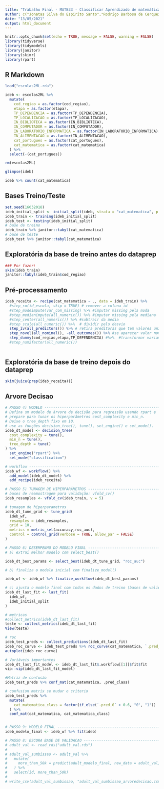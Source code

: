 ```yaml
---
title: "Trabalho Final - MATE33 - Classificar Aprendizado de matemática adequado com DT"
author: c("Jonatas Silva do Espirito Santo","Rodrigo Barbosa de Cerqueira")
date: "13/05/2021"
output: html_document
---
```


```r
knitr::opts_chunk$set(echo = TRUE, message = FALSE, warning = FALSE)
library(tidyverse) 
library(tidymodels)
library(janitor)
library(skimr)
library(rpart)
```

## R Markdown


```r
load("escolas2ML.rda") 

ideb <- escolas2ML %>% 
  mutate(
    cod_regiao = as.factor(cod_regiao),
    etapa = as.factor(etapa),
    TP_DEPENDENCIA = as.factor(TP_DEPENDENCIA),
    TP_LOCALIZACAO = as.factor(TP_LOCALIZACAO),
    IN_BIBLIOTECA = as.factor(IN_BIBLIOTECA),
    IN_COMPUTADOR = as.factor(IN_COMPUTADOR),
    IN_LABORATORIO_INFORMATICA = as.factor(IN_LABORATORIO_INFORMATICA),
    IN_ALIMENTACAO = as.factor(IN_ALIMENTACAO),
    cat_portugues = as.factor(cat_portugues),
    cat_matematica = as.factor(cat_matematica)
  ) %>% 
  select(-(cat_portugues))

rm(escolas2ML)

glimpse(ideb)

ideb %>% count(cat_matematica)
```

## Bases Treino/Teste

```r
set.seed(16032018)
ideb_initial_split <- initial_split(ideb, strata = "cat_matematica", p = 0.90)
ideb_train <- training(ideb_initial_split)
ideb_test <- testing(ideb_initial_split)
# base de treino
ideb_train %>% janitor::tabyl(cat_matematica)
# base de teste
ideb_test %>% janitor::tabyl(cat_matematica)
```

## Exploratória da base de treino antes do dataprep

```r
### Por fazer!
skim(ideb_train)
janitor::tabyl(ideb_train$cod_regiao)
```

## Pré-processamento

```r
ideb_receita <- recipe(cat_matematica ~ ., data = ideb_train) %>%
  #step_rm(id_escola, skip = TRUE) # remover a coluna id
  #step_modeimpute(var_com_missing) %>% #imputar missing pela moda
  #step_medianimpute(all_numeric()) %>% #imputar missing pela mediana
  #step_center(all_numeric()) %>% #subtrair da media 
  #step_scale(all_numeric()) %>%  # dividir pelo desvio
  step_zv(all_predictors()) %>% # retira preditoras que tem valores unicos
  step_novel(all_nominal(), -all_outcomes()) %>% #se aparecer valor novo atribui um nivel de fator
  step_dummy(cod_regiao,etapa,TP_DEPENDENCIA) #%>%  #transformar variaveis categoricas em dummy
  #step_num2factor(all_numeric())
  

```


## Exploratória da base de treino depois do dataprep

```r
skim(juice(prep(ideb_receita)))
```

## Arvore Decisao

```r

# PASSO 4) MODELO ----------------------------------------------------------
# Defina um modelo de árvore de decisão para regressão usando rpart e 
# prepare para tunar os hiperparâmetros cost_complexity e min_n. 
# Deixe o tree_depth fixo em 10.
# use as funções decision_tree(), tune(), set_engine() e set_mode().
ideb_dt_model <- decision_tree(
  cost_complexity = tune(),
  min_n = tune(), 
  tree_depth = tune()
) %>% 
  set_engine("rpart") %>%
  set_mode("classification")

# workflow ----------------------------------------------------------------
ideb_wf <- workflow() %>%
  add_model(ideb_dt_model) %>%
  add_recipe(ideb_receita)

# PASSO 5) TUNAGEM DE HIPERPARÂMETROS --------------------------------------
# bases de reamostragem para validação: vfold_cv()
ideb_resamples <- vfold_cv(ideb_train, v = 5)

# tunagem de hiperparametros 
ideb_dt_tune_grid <- tune_grid(
  ideb_wf,
  resamples = ideb_resamples,
  grid = 10,
  metrics = metric_set(accuracy,roc_auc),
  control = control_grid(verbose = TRUE, allow_par = FALSE)
)

# PASSO 6) DESEMPENHO DO MODELO FINAL ------------------------------------------
# a) extrai melhor modelo com select_best()

ideb_dt_best_params <- select_best(ideb_dt_tune_grid, "roc_auc")

# b) finaliza o modelo inicial com finalize_model()

ideb_wf <- ideb_wf %>% finalize_workflow(ideb_dt_best_params)

# c) ajusta o modelo final com todos os dados de treino (bases de validação já era)
ideb_dt_last_fit <- last_fit(
  ideb_wf,
  ideb_initial_split
)

# metricas
#collect_metrics(ideb_dt_last_fit)
teste <- collect_metrics(ideb_dt_last_fit)
View(teste)

# roc
ideb_test_preds <- collect_predictions(ideb_dt_last_fit)
ideb_roc_curve <- ideb_test_preds %>% roc_curve(cat_matematica, `.pred_0`)
autoplot(ideb_roc_curve)

# Variáveis importantes
ideb_dt_last_fit_model <- ideb_dt_last_fit$.workflow[[1]]$fit$fit
vip::vip(ideb_dt_last_fit_model)

#Matriz de confusão
ideb_test_preds %>% conf_mat(cat_matematica, .pred_class)

# confusion matrix se mudar o criterio
ideb_test_preds %>%
  mutate(
    cat_matematica_class = factor(if_else(`.pred_0` > 0.6, "0", "1"))
  ) %>%
  conf_mat(cat_matematica, cat_matematica_class)


# PASSO 9: MODELO FINAL ------------------------------------------------------------
ideb_modelo_final <- ideb_wf %>% fit(ideb)

# PASSO 8: ESCORA BASE DE VALIDACAO ------------------------------------------------
# adult_val <- read_rds("adult_val.rds")
# 
# adult_val_sumbissao <- adult_val %>%
#   mutate(
#     more_than_50k = predict(adult_modelo_final, new_data = adult_val, type = "prob")$`.pred_>50K`
#   ) %>%
#   select(id, more_than_50k)
# 
# write_csv(adult_val_sumbissao, "adult_val_sumbissao_arvoredecisao.csv")


```

